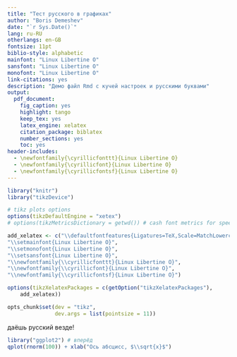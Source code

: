 ```yaml
---
title: "Тест русского в графиках"
author: "Boris Demeshev"
date: "`r Sys.Date()`"
lang: ru-RU
otherlangs: en-GB
fontsize: 11pt
biblio-style: alphabetic
mainfont: "Linux Libertine O"
sansfont: "Linux Libertine O"
monofont: "Linux Libertine O"
link-citations: yes
description: "Демо файл Rmd с кучей настроек и русскими буквами"
output: 
  pdf_document:
    fig_caption: yes
    highlight: tango
    keep_tex: yes
    latex_engine: xelatex
    citation_package: biblatex
    number_sections: yes
    toc: yes
header-includes: 
  - \newfontfamily{\cyrillicfonttt}{Linux Libertine O}
  - \newfontfamily{\cyrillicfont}{Linux Libertine O}
  - \newfontfamily{\cyrillicfontsf}{Linux Libertine O}
---
```


```r
library("knitr")
library("tikzDevice")

# tikz plots options
options(tikzDefaultEngine = "xetex")
# options(tikzMetricsDictionary = getwd()) # cash font metrics for speed

add_xelatex <- c("\\defaultfontfeatures{Ligatures=TeX,Scale=MatchLowercase}",
"\\setmainfont{Linux Libertine O}",
"\\setmonofont{Linux Libertine O}",
"\\setsansfont{Linux Libertine O}",
"\\newfontfamily{\\cyrillicfonttt}{Linux Libertine O}",
"\\newfontfamily{\\cyrillicfont}{Linux Libertine O}",
"\\newfontfamily{\\cyrillicfontsf}{Linux Libertine O}")

options(tikzXelatexPackages = c(getOption("tikzXelatexPackages"),
    add_xelatex))                            

opts_chunk$set(dev = "tikz", 
               dev.args = list(pointsize = 11))

```

даёшь русский везде!

```r
library("ggplot2") # вперёд
qplot(rnorm(100)) + xlab("Ось абсцисс, $\\sqrt{x}$")
```


